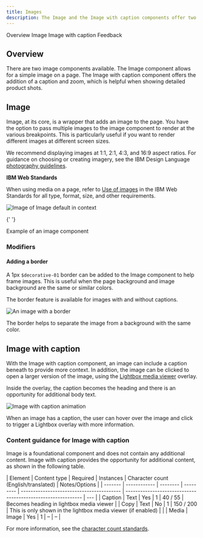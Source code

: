 ```yaml
---
title: Images
description: The Image and the Image with caption components offer two ways to display imagery on the page.
---
```



<ComponentDescription name="Image" type="ui" />

<AnchorLinks>
  <AnchorLink>Overview</AnchorLink>
  <AnchorLink>Image</AnchorLink>
  <AnchorLink>Image with caption</AnchorLink>
  <AnchorLink>Feedback</AnchorLink>
</AnchorLinks>

## Overview

There are two image components available. The Image component allows for a simple image on a page. The Image with
caption component offers the addition of a caption and zoom, which is helpful when showing detailed product shots.

## Image

<Row>
<Column  colLg={8} colMd={8} colSm={4}>

Image, at its core, is a wrapper that adds an image to the page. You have the option to pass multiple images to the
image component to render at the various breakpoints. This is particularly useful if you want to render different images
at different screen sizes.

We recommend displaying images at 1:1, 2:1, 4:3, and 16:9 aspect ratios. For guidance on choosing or creating imagery,
see the IBM Design Language [photography guidelines](https://www.ibm.com/design/language/photography/overview).

</Column>

<Column colMd={2} colLg={3} offsetMd={1} offsetLg={1}>
  <Aside>

**IBM Web Standards**

When using media on a page, refer to
[Use of images](https://w3.ibm.com/w3publisher/ibm-web-standards-external/standards-mandatory/page-layout-design) in the
IBM Web Standards for all type, format, size, and other requirements.

  </Aside>
</Column>

</Row>

<Row>
<Column colMd={8} colLg={8}>

![Image of Image default in context](../../images/component/image/image-overview-default.jpg)

{' '}
<Caption>Example of an image component</Caption>

</Column>
</Row>

### Modifiers

#### Adding a border

A 1px `$decorative-01` border can be added to the Image component to help frame images. This is useful when the page
background and image background are the same or similar colors.

The border feature is available for images with and without captions.

<Row>
<Column colMd={8} colLg={8}>

![An image with a border](../../images/component/image/image-options-border.jpg)

</Column>
</Row>
<Caption>The border helps to separate the image from a background with the same color.</Caption>

<ResourceLinks name="Image" type="ui" multiComponent />

## Image with caption

With the Image with caption component, an image can include a caption beneath to provide more context. In addition, the
image can be clicked to open a larger version of the image, using the
[Lightbox media viewer](https://www.ibm.com/standards/carbon/components/lightbox-media-viewer) overlay.

Inside the overlay, the caption becomes the heading and there is an opportunity for additional body text.

<Row>
<Column colMd={8} colLg={8}>

![Image with caption animation](../../images/component/image/image-options-caption.gif)

</Column>
</Row>
<Caption>When an image has a caption, the user can hover over the image and click to trigger a Lightbox overlay with more information.</Caption>

<ResourceLinks name="Image with caption" type="ui" multiComponent />

### Content guidance for Image with caption

Image is a foundational component and does not contain any additional content. Image with caption provides the
opportunity for additional content, as shown in the following table.

| Element | Content type | Required | Instances | Character count <br/>(English/translated) | Notes/Options                                                |
| ------- | ------------ | -------- | --------- | ----------------------------------------- | ------------------------------------------------------------ | --- |
| Caption | Text         | Yes      | 1         | 40 / 55                                   | Becomes heading in lightbox media viewer                     |
| Copy    | Text         | No       | 1         | 150 / 200                                 | This is only shown in the lightbox media viewer (if enabled) |     |
| Media   | Image        | Yes      | 1         | –                                         | –                                                            |

For more information, see the
[character count standards](https://www.ibm.com/standards/carbon/guidelines/content#character-count-standard).

<ComponentFooter name="Image" type="ui" />
